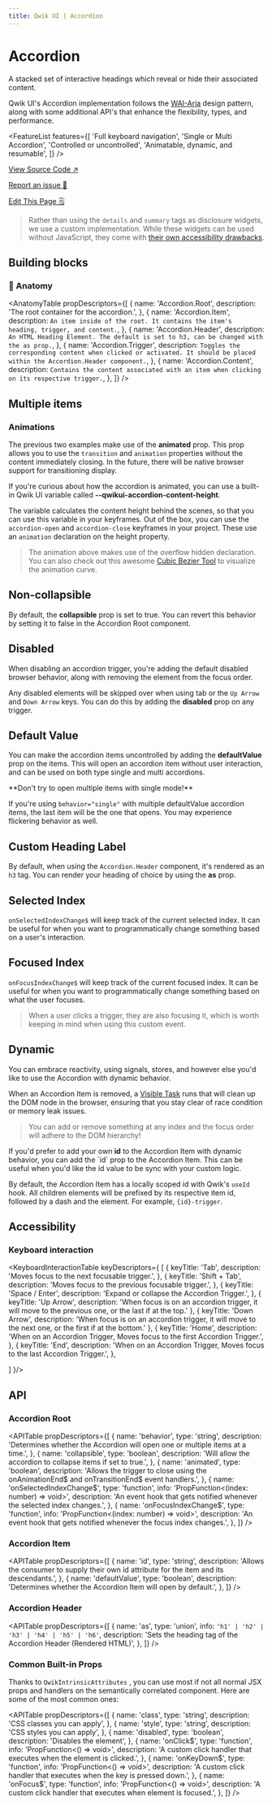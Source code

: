 ```yaml
---
title: Qwik UI | Accordion
---
```



<StatusBanner status={statusByComponent.headless.Accordion} />

# Accordion

A stacked set of interactive headings which reveal or hide their associated content.

<Showcase name="hero" />

Qwik UI's Accordion implementation follows the [WAI-Aria](https://www.w3.org/WAI/ARIA/apg/patterns/accordion/) design pattern, along with some additional API's that enhance the flexibility, types, and performance.

<FeatureList
  features={[
    'Full keyboard navigation',
    'Single or Multi Accordion',
    'Controlled or uncontrolled',
    'Animatable, dynamic, and resumable',
  ]}
/>

[View Source Code ↗️](https://github.com/qwikifiers/qwik-ui/tree/main/packages/kit-headless/src/components/accordion)

[Report an issue 🚨](https://github.com/qwikifiers/qwik-ui/issues)

[Edit This Page 🗒️](<https://github.com/qwikifiers/qwik-ui/edit/main/apps/website/src/routes/docs/headless/(components)/accordion/index.mdx>)

> Rather than using the `details` and `summary` tags as disclosure widgets, we use a custom implementation. While these widgets can be used without JavaScript, they come with [their own accessibility drawbacks](https://www.scottohara.me/blog/2022/09/12/details-summary.html).

## Building blocks

<CodeSnippet name="building-blocks.tsx" />

### 🎨 Anatomy

<AnatomyTable
  propDescriptors={[
    {
      name: 'Accordion.Root',
      description: 'The root container for the accordion.',
    },
    {
      name: 'Accordion.Item',
      description: `An item inside of the root. It contains the item's heading, trigger, and content.`,
    },
    {
      name: 'Accordion.Header',
      description: `An HTML Heading Element. The default is set to h3, can be changed with the as prop.`,
    },
    {
      name: 'Accordion.Trigger',
      description: `Toggles the corresponding content when clicked or activated. It should be placed within the Accordion.Header component.`,
    },
    {
      name: 'Accordion.Content',
      description: `Contains the content associated with an item when clicking on its respective trigger.`,
    },
  ]}
/>

## Multiple items

<Showcase name="multi" />

### Animations

The previous two examples make use of the **animated** prop. This prop allows you to use the `transition` and `animation` properties without the content immediately closing. In the future, there will be native browser support for transitioning display.

If you're curious about how the accordion is animated, you can use a built-in Qwik UI variable called **--qwikui-accordion-content-height**.

The variable calculates the content height behind the scenes, so that you can use this variable in your keyframes. Out of the box, you can use the `accordion-open` and `accordion-close` keyframes in your project. These use an `animation` declaration on the height property.

> The animation above makes use of the overflow hidden declaration. You can also check out this awesome [Cubic Bezier Tool](https://cubic-bezier.com/) to visualize the animation curve.

## Non-collapsible

<Showcase name="non-collapsible" />

By default, the <strong>collapsible</strong> prop is set to true. You can revert this behavior by setting it to false in the Accordion Root component.

## Disabled

<Showcase name="disabled" />

When disabling an accordion trigger, you're adding the default disabled browser behavior, along with removing the element from the focus order.

Any disabled elements will be skipped over when using tab or the `Up Arrow` and `Down Arrow` keys. You can do this by adding the **disabled** prop on any trigger.

## Default Value

<Showcase name="default-value" />

You can make the accordion items uncontrolled by adding the **defaultValue** prop on the items. This will open an accordion item without user interaction, and can be used on both type single and multi accordions.

<Note status="warning">
**Don't try to open multiple items with single mode!**

If you're using `behavior="single"` with multiple defaultValue accordion items, the last item will be the one that opens. You may experience flickering behavior as well.

</Note>

## Custom Heading Label

<Showcase name="custom-heading" />

By default, when using the `Accordion.Header` component, it's rendered as an `h3` tag. You can render your heading of choice by using the **as** prop.

## Selected Index

<Showcase name="selected-index" />

`onSelectedIndexChange$` will keep track of the current selected index. It can be useful for when you want to programmatically change something based on a user's interaction.

## Focused Index

<Showcase name="focused-index" />

`onFocusIndexChange$` will keep track of the current focused index. It can be useful for when you want to programmatically change something based on what the user focuses.

> When a user clicks a trigger, they are also focusing it, which is worth keeping in mind when using this custom event.

## Dynamic

<Showcase name="dynamic" />

You can embrace reactivity, using signals, stores, and however else you'd like to use the Accordion with dynamic behavior.

When an Accordion Item is removed, a [Visible Task](https://qwik.builder.io/docs/components/tasks/#usevisibletask) runs that will clean up the DOM node in the browser, ensuring that you stay clear of race condition or memory leak issues.

> You can add or remove something at any index and the focus order will adhere to the DOM hierarchy!

<div class="my-4">
  If you'd prefer to add your own <strong>id</strong> to the Accordion Item with dynamic
  behavior, you can add the `id` prop to the Accordion Item. This can be useful when you'd
  like the id value to be sync with your custom logic.
</div>

By default, the Accordion Item has a locally scoped id with Qwik's `useId` hook. All children elements will be prefixed by its respective item id, followed by a dash and the element. For example, `{id}-trigger`.

## Accessibility

### Keyboard interaction

<KeyboardInteractionTable keyDescriptors={
[
  {
    keyTitle: 'Tab',
    description: 'Moves focus to the next focusable trigger.',
  },
  {
    keyTitle: 'Shift + Tab',
    description: 'Moves focus to the previous focusable trigger.',
  },
  {
    keyTitle: 'Space / Enter',
    description: 'Expand or collapse the Accordion Trigger.',
  },
  {
    keyTitle: 'Up Arrow',
    description: 'When focus is on an accordion trigger, it will move to the previous one, or the last if at the top.'
  },
  {
    keyTitle: 'Down Arrow',
    description: 'When focus is on an accordion trigger, it will move to the next one, or the first if at the bottom.'
  },
  {
    keyTitle: 'Home',
    description: 'When on an Accordion Trigger, Moves focus to the first Accordion Trigger.',
  },
  {
    keyTitle: 'End',
    description: 'When on an Accordion Trigger, Moves focus to the last Accordion Trigger.',
  },

]
}/>

## API

### Accordion Root

<APITable
  propDescriptors={[
    {
      name: 'behavior',
      type: 'string',
      description:
        'Determines whether the Accordion will open one or multiple items at a time.',
    },
    {
      name: 'collapsible',
      type: 'boolean',
      description: 'Will allow the accordion to collapse items if set to true.',
    },
    {
      name: 'animated',
      type: 'boolean',
      description:
        'Allows the trigger to close using the onAnimationEnd$ and onTransitionEnd$ event handlers.',
    },
    {
      name: 'onSelectedIndexChange$',
      type: 'function',
      info: 'PropFunction<(index: number) => void>',
      description:
        'An event hook that gets notified whenever the selected index changes.',
    },
    {
      name: 'onFocusIndexChange$',
      type: 'function',
      info: 'PropFunction<(index: number) => void>',
      description: 'An event hook that gets notified whenever the focus index changes.',
    },
  ]}
/>

### Accordion Item

<APITable
  propDescriptors={[
    {
      name: 'id',
      type: 'string',
      description:
        'Allows the consumer to supply their own id attribute for the item and its descendants.',
    },
    {
      name: 'defaultValue',
      type: 'boolean',
      description: 'Determines whether the Accordion Item will open by default.',
    },
  ]}
/>

### Accordion Header

<APITable
  propDescriptors={[
    {
      name: 'as',
      type: 'union',
      info: `'h1' | 'h2' | 'h3' | 'h4' | 'h5' | 'h6'`,
      description: 'Sets the heading tag of the Accordion Header (Rendered HTML)',
    },
  ]}
/>

### Common Built-in Props

Thanks to `QwikIntrinsicAttributes` , you can use most if not all normal JSX props and handlers on the semantically correlated component. Here are some of the most common ones:

<APITable
  propDescriptors={[
    {
      name: 'class',
      type: 'string',
      description: 'CSS classes you can apply',
    },
    {
      name: 'style',
      type: 'string',
      description: 'CSS styles you can apply',
    },
    {
      name: 'disabled',
      type: 'boolean',
      description: 'Disables the element',
    },
    {
      name: 'onClick$',
      type: 'function',
      info: 'PropFunction<() => void>',
      description: 'A custom click handler that executes when the element is clicked.',
    },
    {
      name: 'onKeyDown$',
      type: 'function',
      info: 'PropFunction<() => void>',
      description: 'A custom click handler that executes when the key is pressed down.',
    },
    {
      name: 'onFocus$',
      type: 'function',
      info: 'PropFunction<() => void>',
      description: 'A custom click handler that executes when element is focused.',
    },
  ]}
/>
